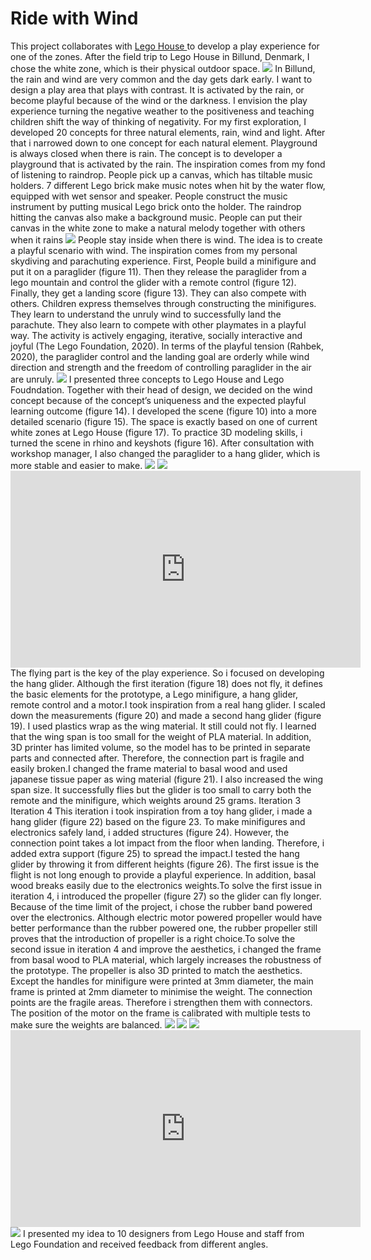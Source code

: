 
# Ride with Wind

<Gap margin={200} />
<Title>
  <h3>Introduction</h3>
</Title>
<Text>
  This project collaborates with
  <a href="https://legohouse.com/da-dk/"> Lego House </a>to develop a play experience
  for one of the zones. After the field trip to Lego House in Billund, Denmark, I
  chose the white zone, which is their physical outdoor space.
</Text>
<img src="../../../wind/field.JPG" />

<Title>
  <h3>Exploration</h3>
</Title>
<Text>
  In Billund, the rain and wind are very common and the day gets dark early. I
  want to design a play area that plays with contrast. It is activated by the
  rain, or become playful because of the wind or the darkness. I envision the
  play experience turning the negative weather to the positiveness and teaching
  children shift the way of thinking of negativity. For my first exploration, I
  developed 20 concepts for three natural elements, rain, wind and light. After
  that i narrowed down to one concept for each natural element.
</Text>

<Title>
  <h3>Rain</h3>
</Title>
<Text>
  Playground is always closed when there is rain. The concept is to developer a
  playground that is activated by the rain. The inspiration comes from my fond
  of listening to raindrop. People pick up a canvas, which has tiltable music
  holders. 7 different Lego brick make music notes when hit by the water flow,
  equipped with wet sensor and speaker. People construct the music instrument by
  putting musical Lego brick onto the holder. The raindrop hitting the canvas
  also make a background music. People can put their canvas in the white zone to
  make a natural melody together with others when it rains
</Text>
<img src="../../../wind/rain.png" />

<Title>
  <h3>Wind</h3>
</Title>
<Text>
  People stay inside when there is wind. The idea is to create a playful
  scenario with wind. The inspiration comes from my personal skydiving and
  parachuting experience. First, People build a minifigure and put it on a
  paraglider (figure 11). Then they release the paraglider from a lego mountain
  and control the glider with a remote control (figure 12). Finally, they get a
  landing score (figure 13). They can also compete with others. Children express
  themselves through constructing the minifigures. They learn to understand the
  unruly wind to successfully land the parachute. They also learn to compete
  with other playmates in a playful way. The activity is actively engaging,
  iterative, socially interactive and joyful (The Lego Foundation, 2020). In
  terms of the playful tension (Rahbek, 2020), the paraglider control and the
  landing goal are orderly while wind direction and strength and the freedom of
  controlling paraglider in the air are unruly.
</Text>
<img src="../../../wind/wind.png" />

<Title>
  <h3>Full Play Experience</h3>
</Title>
<Text>
  I presented three concepts to Lego House and Lego Foudndation. Together with
  their head of design, we decided on the wind concept because of the concept’s
  uniqueness and the expected playful learning outcome (figure 14). I developed
  the scene (figure 10) into a more detailed scenario (figure 15). The space is
  exactly based on one of current white zones at Lego House (figure 17). To
  practice 3D modeling skills, i turned the scene in rhino and keyshots (figure
  16). After consultation with workshop manager, I also changed the paraglider
  to a hang glider, which is more stable and easier to make.
</Text>
<img src="../../../wind/play-experience.png" />
<img src="../../../wind/digital-sketching.png" />
<iframe
  width="560"
  height="315"
  src="https://www.youtube.com/embed/xWhQBq1fHEk"
  title="YouTube video player"
  frameborder="0"
  allow="accelerometer; autoplay; clipboard-write; encrypted-media; gyroscope; picture-in-picture; web-share"
  allowfullscreen
></iframe>

<Title>
  <h3>Hang Glider</h3>
</Title>
<Text title="Iterations">
  The flying part is the key of the play experience. So i focused on developing
  the hang glider. Although the first iteration (figure 18) does not fly, it
  defines the basic elements for the prototype, a Lego minifigure, a hang
  glider, remote control and a motor.I took inspiration from a real hang glider.
  I scaled down the measurements (figure 20) and made a second hang glider
  (figure 19). I used plastics wrap as the wing material. It still could not
  fly. I learned that the wing span is too small for the weight of PLA material.
  In addition, 3D printer has limited volume, so the model has to be printed in
  separate parts and connected after. Therefore, the connection part is fragile
  and easily broken.I changed the frame material to basal wood and used japanese
  tissue paper as wing material (figure 21). I also increased the wing span
  size. It successfully flies but the glider is too small to carry both the
  remote and the minifigure, which weights around 25 grams. Iteration 3
  Iteration 4 This iteration i took inspiration from a toy hang glider, i made a
  hang glider (figure 22) based on the figure 23. To make minifigures and
  electronics safely land, i added structures (figure 24). However, the
  connection point takes a lot impact from the floor when landing. Therefore, i
  added extra support (figure 25) to spread the impact.I tested the hang glider
  by throwing it from different heights (figure 26). The first issue is the
  flight is not long enough to provide a playful experience. In addition, basal
  wood breaks easily due to the electronics weights.To solve the first issue in
  iteration 4, i introduced the propeller (figure 27) so the glider can fly
  longer. Because of the time limit of the project, i chose the rubber band
  powered over the electronics. Although electric motor powered propeller would
  have better performance than the rubber powered one, the rubber propeller
  still proves that the introduction of propeller is a right choice.To solve the
  second issue in iteration 4 and improve the aesthetics, i changed the frame
  from basal wood to PLA material, which largely increases the robustness of the
  prototype. The propeller is also 3D printed to match the aesthetics. Except
  the handles for minifigure were printed at 3mm diameter, the main frame is
  printed at 2mm diameter to minimise the weight. The connection points are the
  fragile areas. Therefore i strengthen them with connectors. The position of
  the motor on the frame is calibrated with multiple tests to make sure the
  weights are balanced.
</Text>
<img src="../../../wind/iteration1.jpg" />
<img src="../../../wind/iteration2.jpg" />
<img src="../../../wind/iteration3.png" />
<iframe
  width="560"
  height="315"
  src="https://www.youtube.com/embed/FpVJhRfmV2g"
  title="YouTube video player"
  frameborder="0"
  allow="accelerometer; autoplay; clipboard-write; encrypted-media; gyroscope; picture-in-picture; web-share"
  allowfullscreen
></iframe>

<Title>
  <h3>Demostration</h3>
  <h5>Presentation to Lego designers</h5>
</Title>
<img src="../../../wind/demo2.jpeg" />
<Text>
  I presented my idea to 10 designers from Lego House and staff from Lego
  Foundation and received feedback from different angles.
</Text>

